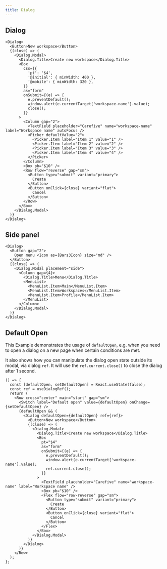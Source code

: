 ```yaml
---
title: Dialog
---
```


## Dialog

```tsx preview
<Dialog>
  <Button>New workspace</Button>
  {(close) => (
    <Dialog.Modal>
      <Dialog.Title>Create new workspace</Dialog.Title>
      <Box
        css={{
          'pt': '$4',
          '@initial': { minWidth: 400 },
          '@mobile': { minWidth: 320 },
        }}
        as="form"
        onSubmit={(e) => {
          e.preventDefault();
          window.alert(e.currentTarget['workspace-name'].value);
          close();
        }}
      >
        <Column gap="2">
          <TextField placeholder="Carefive" name="workspace-name" label="Workspace name" autoFocus />
          <Picker defaultValue="2">
            <Picker.Item label="Item 1" value="1" />
            <Picker.Item label="Item 2" value="2" />
            <Picker.Item label="Item 3" value="3" />
            <Picker.Item label="Item 4" value="4" />
          </Picker>
        </Column>
        <Box pb="$10" />
        <Row flow="reverse" gap="sm">
          <Button type="submit" variant="primary">
            Create
          </Button>
          <Button onClick={close} variant="flat">
            Cancel
          </Button>
        </Row>
      </Box>
    </Dialog.Modal>
  )}
</Dialog>
```

## Side panel

```tsx preview
<Dialog>
  <Button gap="2">
    Open menu <Icon as={Bars3Icon} size="md" />
  </Button>
  {(close) => (
    <Dialog.Modal placement="side">
      <Column gap={4}>
        <Dialog.Title>Menu</Dialog.Title>
        <MenuList>
          <MenuList.Item>Main</MenuList.Item>
          <MenuList.Item>Workspaces</MenuList.Item>
          <MenuList.Item>Profile</MenuList.Item>
        </MenuList>
      </Column>
    </Dialog.Modal>
  )}
</Dialog>
```

## Default Open

This Example demonstrates the usage of `defaultOpen`, e.g. when you need to open a dialog on a new page when certain conditions are met.

It also shows how you can manipulate the dialog open state outside its modal, via dialog `ref`. It will use the `ref.current.close()` to close the dialog after 1 second.

```tsx preview
() => {
  const [defaultOpen, setDefaultOpen] = React.useState(false);
  const ref = useDialogRef();
  return (
    <Row cross="center" main="start" gap="sm">
      <Switch label="Default open" value={defaultOpen} onChange={setDefaultOpen} />
      {defaultOpen && (
        <Dialog defaultOpen={defaultOpen} ref={ref}>
          <Button>New workspace</Button>
          {(close) => (
            <Dialog.Modal>
              <Dialog.Title>Create new workspace</Dialog.Title>
              <Box
                pt="$4"
                as="form"
                onSubmit={(e) => {
                  e.preventDefault();
                  window.alert(e.currentTarget['workspace-name'].value);
                  ref.current.close();
                }}
              >
                <TextField placeholder="Carefive" name="workspace-name" label="Workspace name" />
                <Box pb="$10" />
                <Flex flow="row-reverse" gap="sm">
                  <Button type="submit" variant="primary">
                    Create
                  </Button>
                  <Button onClick={close} variant="flat">
                    Cancel
                  </Button>
                </Flex>
              </Box>
            </Dialog.Modal>
          )}
        </Dialog>
      )}
    </Row>
  );
};
```
